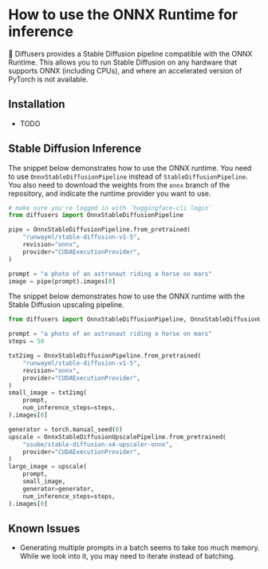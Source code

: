 <!--Copyright 2022 The HuggingFace Team. All rights reserved.

Licensed under the Apache License, Version 2.0 (the "License"); you may not use this file except in compliance with
the License. You may obtain a copy of the License at

http://www.apache.org/licenses/LICENSE-2.0

Unless required by applicable law or agreed to in writing, software distributed under the License is distributed on
an "AS IS" BASIS, WITHOUT WARRANTIES OR CONDITIONS OF ANY KIND, either express or implied. See the License for the
specific language governing permissions and limitations under the License.
-->


# How to use the ONNX Runtime for inference

🤗 Diffusers provides a Stable Diffusion pipeline compatible with the ONNX Runtime. This allows you to run Stable Diffusion on any hardware that supports ONNX (including CPUs), and where an accelerated version of PyTorch is not available.

## Installation

- TODO

## Stable Diffusion Inference

The snippet below demonstrates how to use the ONNX runtime. You need to use `OnnxStableDiffusionPipeline` instead of `StableDiffusionPipeline`. You also need to download the weights from the `onnx` branch of the repository, and indicate the runtime provider you want to use.

```python
# make sure you're logged in with `huggingface-cli login`
from diffusers import OnnxStableDiffusionPipeline

pipe = OnnxStableDiffusionPipeline.from_pretrained(
    "runwayml/stable-diffusion-v1-5",
    revision="onnx",
    provider="CUDAExecutionProvider",
)

prompt = "a photo of an astronaut riding a horse on mars"
image = pipe(prompt).images[0]
```

The snippet below demonstrates how to use the ONNX runtime with the Stable Diffusion upscaling pipeline.

```python
from diffusers import OnnxStableDiffusionPipeline, OnnxStableDiffusionUpscalePipeline

prompt = "a photo of an astronaut riding a horse on mars"
steps = 50

txt2img = OnnxStableDiffusionPipeline.from_pretrained(
    "runwayml/stable-diffusion-v1-5",
    revision="onnx",
    provider="CUDAExecutionProvider",
)
small_image = txt2img(
    prompt,
    num_inference_steps=steps,
).images[0]

generator = torch.manual_seed(0)
upscale = OnnxStableDiffusionUpscalePipeline.from_pretrained(
    "ssube/stable-diffusion-x4-upscaler-onnx",
    provider="CUDAExecutionProvider",
)
large_image = upscale(
    prompt,
    small_image,
    generator=generator,
    num_inference_steps=steps,
).images[0]
```

## Known Issues

- Generating multiple prompts in a batch seems to take too much memory. While we look into it, you may need to iterate instead of batching.
